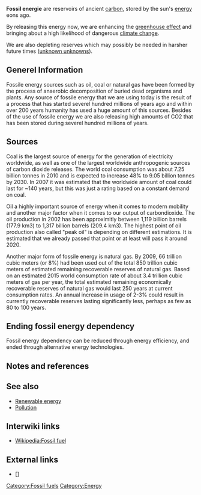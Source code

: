 {{topic header| default.png | Fossil fuels}} 

'''Fossil energie''' are reservoirs of ancient [[carbon]], stored by the sun's [[energy]] eons ago.

By releasing this energy now, we are enhancing the [[greenhouse effect]] and bringing about a high likelihood of dangerous [[climate change]].

We are also depleting reserves which may possibly be needed in harsher future times ([[unknown unknowns]]).

== Generel Information==

Fossile energy sources such as oil, coal or natural gas have been formed by the process of anaerobic decomposition of buried dead organisms and plants. 
Any source of fossile energy that we are using today is the result of a process that has started severel hundred millions of years ago and within over 200 years humanity has used a huge amount of this sources.
Besides of the use of fossile energy we are also releasing high amounts of CO2 that has been stored during severel hundred millions of years.

== Sources== 
Coal is the largest source of energy for the generation of electricity worldwide, as well as one of the largest worldwide anthropogenic sources of carbon dioxide releases.
The world coal consumption was about 7.25 billion tonnes in 2010 and is expected to increase 48% to 9.05 billion tonnes by 2030.
In 2007 it was estimated that the worldwide amount of coal could last for ~140 years, but this was just a rating based on a constant demand on coal.


Oil a highly important source of energy when it comes to modern mobility and another major factor when it comes to our output of carbondioxide.
The oil production in 2002 has been approximitly between 1,119 billion barrels (177.9 km3) to 1,317 billion barrels (209.4 km3).
The highest point of oil production also called "peak oil" is depending on different estimations.
It is estimated that we already passed that point or at least will pass it around 2020.

Another major form of fossile energy is natural gas.
By 2009, 66 trillion cubic meters (or 8%) had been used out of the total 850 trillion cubic meters of estimated remaining recoverable reserves of natural gas.
Based on an estimated 2015 world consumption rate of about 3.4 trillion cubic meters of gas per year, the total estimated remaining economically recoverable reserves of natural gas would last 250 years at current consumption rates. An annual increase in usage of 2-3% could result in currently recoverable reserves lasting significantly less, perhaps as few as 80 to 100 years.





== Ending fossil energy dependency ==

Fossil energy dependency can be reduced through energy efficiency, and ended through alternative energy technologies.

== Notes and references ==
{{reflist}}

== See also ==

* [[Renewable energy]]
* [[Pollution]]


== Interwiki links ==

* [[Wikipedia:Fossil fuel]]

== External links ==

* [] 

{{add links}}


{{stub}}

[[Category:Fossil fuels]]
[[Category:Energy]]